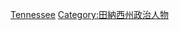 {{Commonscat|Governors of Tennessee}}

[[Category:美國州長|Tennessee]]
[[Category:田納西州政治人物|Category:田納西州政治人物]]